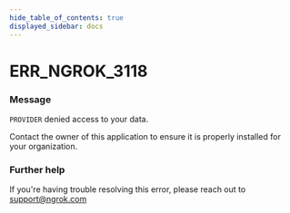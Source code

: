 ```yaml
---
hide_table_of_contents: true
displayed_sidebar: docs
---
```



# ERR_NGROK_3118

### Message

`PROVIDER` denied access to your data.

Contact the owner of this application to ensure it is properly installed for your organization.

<ErrorDetails error="err_ngrok_3118" />

### Further help

If you're having trouble resolving this error, please reach out to [support@ngrok.com](mailto:support@ngrok.com?subject=Help%20with%20ERR_NGROK_3118)

